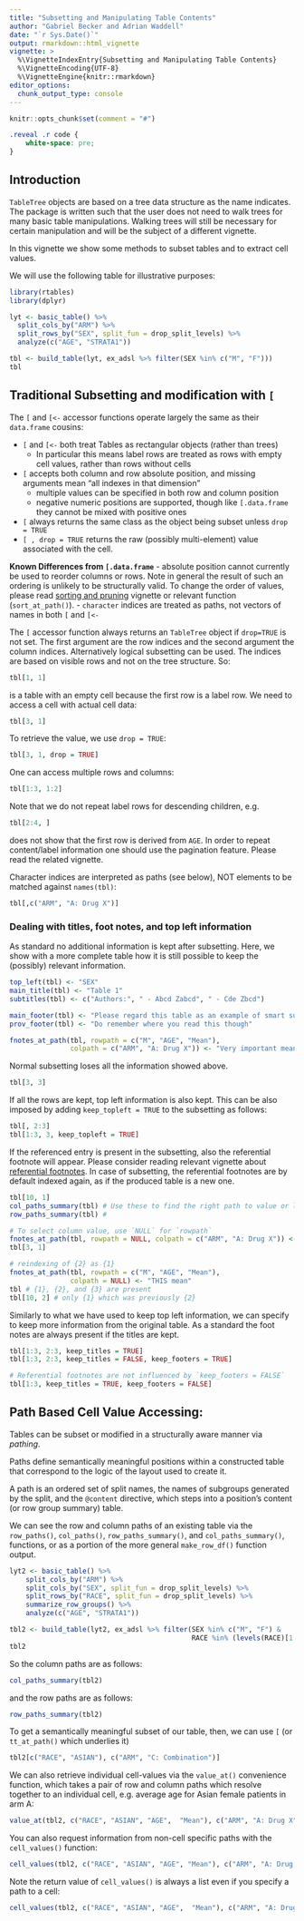 ```yaml
---
title: "Subsetting and Manipulating Table Contents"
author: "Gabriel Becker and Adrian Waddell"
date: "`r Sys.Date()`"
output: rmarkdown::html_vignette
vignette: >
  %\VignetteIndexEntry{Subsetting and Manipulating Table Contents}
  %\VignetteEncoding{UTF-8}
  %\VignetteEngine{knitr::rmarkdown}
editor_options: 
  chunk_output_type: console
---
```



```r
knitr::opts_chunk$set(comment = "#")
```

```css
.reveal .r code {
    white-space: pre;
}
```

## Introduction

`TableTree` objects are based on a tree data structure as the name indicates. The package is written such that the user
does not need to walk trees for many basic table manipulations. Walking trees will still be necessary for certain
manipulation and will be the subject of a different vignette.

In this vignette we show some methods to subset tables and to extract cell values.

We will use the following table for illustrative purposes:

```r
library(rtables)
library(dplyr)

lyt <- basic_table() %>%
  split_cols_by("ARM") %>%
  split_rows_by("SEX", split_fun = drop_split_levels) %>%
  analyze(c("AGE", "STRATA1"))

tbl <- build_table(lyt, ex_adsl %>% filter(SEX %in% c("M", "F")))
tbl
```

## Traditional Subsetting and modification with `[`

The `[` and `[<-` accessor functions operate largely the same as their `data.frame` cousins:

 - `[` and `[<-` both treat Tables as rectangular objects (rather than trees)
   - In particular this means label rows are treated as rows with empty cell values, rather than rows without cells
 - `[` accepts both column and row absolute position, and missing arguments mean "all indexes in that dimension"
   - multiple values can be specified in both row and column position
   - negative numeric positions are supported, though like `[.data.frame` they cannot be mixed with positive ones
 - `[` always returns the same class as the object being subset unless `drop = TRUE`
 - `[ , drop = TRUE` returns the raw (possibly multi-element) value associated with the cell.

**Known Differences from `[.data.frame`**
- absolute position cannot currently be used to reorder columns or rows. Note in general the result of such an ordering is unlikely to be structurally valid. To change the order of 
values, please read [sorting and pruning](https://roche.github.io/rtables/main/articles/sorting_pruning.html) vignette or relevant function (`sort_at_path()`).
- `character` indices are treated as paths, not vectors of names in both `[` and `[<-`

The `[` accessor function always returns an `TableTree` object if `drop=TRUE` is not set. The first argument are the row indices and the second argument the column indices. Alternatively logical subsetting can be used. The indices are based on visible rows and not on the tree structure. So:

```r
tbl[1, 1]
```

is a table with an empty cell  because the first row is a label row. We need to access a cell with actual cell data:

```r
tbl[3, 1]
```

To retrieve the value,  we use `drop = TRUE`:

```r
tbl[3, 1, drop = TRUE]
```


One can access multiple rows and columns:

```r
tbl[1:3, 1:2]
```


Note that we do not repeat label rows for descending children, e.g.

```r
tbl[2:4, ]
```

does not show that the first row is derived from `AGE`. In order to repeat content/label information one should use the pagination feature. Please read the related vignette.

Character indices are interpreted as paths (see below), NOT elements to be matched against `names(tbl)`:

```r
tbl[,c("ARM", "A: Drug X")]
```

### Dealing with titles, foot notes, and top left information
As standard no additional information is kept after subsetting. Here, we show with a more
complete table how it is still possible to keep the (possibly) relevant information.

```r
top_left(tbl) <- "SEX"
main_title(tbl) <- "Table 1"
subtitles(tbl) <- c("Authors:", " - Abcd Zabcd", " - Cde Zbcd")

main_footer(tbl) <- "Please regard this table as an example of smart subsetting"
prov_footer(tbl) <- "Do remember where you read this though"

fnotes_at_path(tbl, rowpath = c("M", "AGE", "Mean"), 
               colpath = c("ARM", "A: Drug X")) <- "Very important mean"
```

Normal subsetting loses all the information showed above.
```r
tbl[3, 3]
```

If all the rows are kept, top left information is also kept. This can be also
imposed by adding `keep_topleft = TRUE` to the subsetting as follows:

```r
tbl[, 2:3]
tbl[1:3, 3, keep_topleft = TRUE]
```

If the referenced entry is present in the subsetting, also the referential footnote
will appear. Please consider reading relevant vignette about [referential footnotes](https://roche.github.io/rtables/main/articles/title_footer.html#referential-footnotes). In case of subsetting, the referential footnotes are by default indexed again, 
as if the produced table is a new one.


```r
tbl[10, 1]
col_paths_summary(tbl) # Use these to find the right path to value or label
row_paths_summary(tbl) #

# To select column value, use `NULL` for `rowpath`
fnotes_at_path(tbl, rowpath = NULL, colpath = c("ARM", "A: Drug X")) <- "Interesting"
tbl[3, 1]

# reindexing of {2} as {1}
fnotes_at_path(tbl, rowpath = c("M", "AGE", "Mean"), 
               colpath = NULL) <- "THIS mean"
tbl # {1}, {2}, and {3} are present
tbl[10, 2] # only {1} which was previously {2}
```

Similarly to what we have used to keep top left information, we can specify to 
keep more information from the original table. As a standard the foot notes are 
always present if the titles are kept. 
```r
tbl[1:3, 2:3, keep_titles = TRUE]
tbl[1:3, 2:3, keep_titles = FALSE, keep_footers = TRUE]

# Referential footnotes are not influenced by `keep_footers = FALSE`
tbl[1:3, keep_titles = TRUE, keep_footers = FALSE]
```

## Path Based Cell Value Accessing:
Tables can be subset or modified in a structurally aware manner via *pathing*. 

Paths define semantically meaningful positions within a constructed table that correspond to the logic of the layout
used to create it.

A path is an ordered set of split names, the names of subgroups generated by the split, and the `@content` directive, which steps into a position's content (or row group summary) table.

We can see the row and column paths of an existing table via the `row_paths()`, `col_paths()`, `row_paths_summary()`, and `col_paths_summary()`, functions, or as a portion of the more general `make_row_df()` function output.


```r
lyt2 <- basic_table() %>%
    split_cols_by("ARM") %>%
    split_cols_by("SEX", split_fun = drop_split_levels) %>%
    split_rows_by("RACE", split_fun = drop_split_levels) %>%
    summarize_row_groups() %>%
    analyze(c("AGE", "STRATA1")) 

tbl2 <- build_table(lyt2, ex_adsl %>% filter(SEX %in% c("M", "F") &
                                             RACE %in% (levels(RACE)[1:3])))
tbl2
```

So the column paths are as follows:

```r
col_paths_summary(tbl2)
```

and the row paths are as follows:

```r
row_paths_summary(tbl2)
```

To get a semantically meaningful subset of our table, then, we can use `[` (or `tt_at_path()` which underlies it)

```r

tbl2[c("RACE", "ASIAN"), c("ARM", "C: Combination")]
```

We can also retrieve individual cell-values via the `value_at()` convenience function, which takes a pair of row and column paths which resolve together to an individual cell, e.g. average age for Asian female patients in arm A:

```r
value_at(tbl2, c("RACE", "ASIAN", "AGE",  "Mean"), c("ARM", "A: Drug X", "SEX", "F"))
```

You can also request information from non-cell specific paths with the `cell_values()` function:

```r
cell_values(tbl2, c("RACE", "ASIAN", "AGE", "Mean"), c("ARM", "A: Drug X"))
```

Note the return value of `cell_values()` is always a list even if you specify a path to a cell:

```r
cell_values(tbl2, c("RACE", "ASIAN", "AGE",  "Mean"), c("ARM", "A: Drug X", "SEX", "F"))
```
